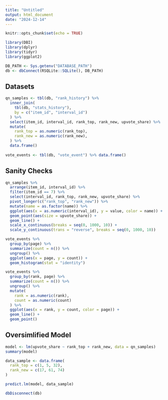 ```yaml
---
title: "Untitled"
output: html_document
date: "2024-12-14"
---
```


```r
knitr::opts_chunk$set(echo = TRUE)

library(DBI)
library(dplyr)
library(tidyr)
library(ggplot2)

DB_PATH <- Sys.getenv("DATABASE_PATH")
db <- dbConnect(RSQLite::SQLite(), DB_PATH)

```


## Datasets

```r
qn_samples <- tbl(db, "rank_history") %>% 
  inner_join(
    tbl(db, "stats_history"),
    by = c("item_id", "interval_id")
  ) %>% 
  select(item_id, interval_id, rank_top, rank_new, upvote_share) %>% 
  mutate(
    rank_top = as.numeric(rank_top),
    rank_new = as.numeric(rank_new),
  ) %>% 
  data.frame()
  
vote_events <- tbl(db, "vote_event") %>% data.frame()
```


## Sanity Checks

```r
qn_samples %>% 
  arrange(item_id, interval_id) %>% 
  filter(item_id == 7) %>%
  select(interval_id, rank_top, rank_new, upvote_share) %>% 
  pivot_longer(c("rank_top", "rank_new")) %>% 
  mutate(name = as.factor(name)) %>% 
  ggplot(aes(x = as.numeric(interval_id), y = value, color = name)) +
  geom_point(aes(size = upvote_share)) +
  geom_line() +
  scale_x_continuous(breaks = seq(0, 1000, 10)) + 
  scale_y_continuous(trans = "reverse", breaks = seq(0, 1000, 10))

vote_events %>% 
  group_by(page) %>% 
  summarize(count = n()) %>% 
  ungroup() %>% 
  ggplot(aes(x = page, y = count)) +
  geom_histogram(stat = "identity")

vote_events %>% 
  group_by(rank, page) %>% 
  summarize(count = n()) %>% 
  ungroup() %>% 
  mutate(
    rank = as.numeric(rank),
    count = as.numeric(count)
  ) %>% 
  ggplot(aes(x = rank, y = count, color = page)) +
  geom_line() +
  geom_point()

```


## Oversimlified Model

```r
model <- lm(upvote_share ~ rank_top + rank_new, data = qn_samples)
summary(model)

data_sample <- data.frame(
  rank_top = c(1, 5, 32),
  rank_new = c(17, 61, 74)
)

predict.lm(model, data_sample)

```



```r
dbDisconnect(db)

```